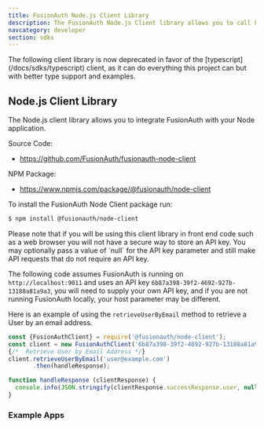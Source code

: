 ```yaml
---
title: FusionAuth Node.js Client Library
description: The FusionAuth Node.js Client library allows you to call FusionAuth from Node applications.
navcategory: developer
section: sdks
---
```


<Aside type="note">
The following client library is now deprecated in favor of the [typescript](/docs/sdks/typescript) client, as it can do everything this project can but with better type support and examples.
</Aside>

## Node.js Client Library

The Node.js client library allows you to integrate FusionAuth with your Node application.

Source Code:

* https://github.com/FusionAuth/fusionauth-node-client

NPM Package:

* https://www.npmjs.com/package/@fusionauth/node-client

To install the FusionAuth Node Client package run:

```bash
$ npm install @fusionauth/node-client
```

<Aside type="note">
Please note that if you will be using this client library in front end code such as a web browser you will not have a secure way to store an API key. You may optionally pass a value of `null` for the API key parameter and still make API requests that do not require an API key.
</Aside>

The following code assumes FusionAuth is running on `http://localhost:9011` and uses an API key `6b87a398-39f2-4692-927b-13188a81a9a3`, you will need to supply your own API key, and if you are not running FusionAuth locally, your host parameter may be different.

Here is an example of using the `retrieveUserByEmail` method to retrieve a User by an email address.

```javascript
const {FusionAuthClient} = require('@fusionauth/node-client');
const client = new FusionAuthClient('6b87a398-39f2-4692-927b-13188a81a9a3', 'http://localhost:9011');
{/*  Retrieve User by Email Address */}
client.retrieveUserByEmail('user@example.com')
       .then(handleResponse);

function handleResponse (clientResponse) {
  console.info(JSON.stringify(clientResponse.successResponse.user, null, 2));
}
```

### Example Apps
<ExampleApps language="javascript" />

